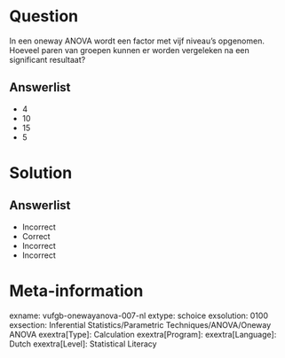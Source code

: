 Question
========
  
In een oneway ANOVA wordt een factor met vijf niveau’s opgenomen. Hoeveel paren
van groepen kunnen er worden vergeleken na een significant resultaat?
  
Answerlist
----------
* 4
* 10
* 15
* 5

Solution
========

Answerlist
----------
* Incorrect
* Correct
* Incorrect
* Incorrect

Meta-information
================
exname: vufgb-onewayanova-007-nl
extype: schoice
exsolution: 0100
exsection: Inferential Statistics/Parametric Techniques/ANOVA/Oneway ANOVA
exextra[Type]: Calculation
exextra[Program]: 
exextra[Language]: Dutch
exextra[Level]: Statistical Literacy